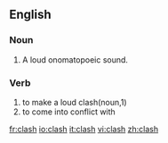 ==English==

===Noun===
#A loud onomatopoeic sound.


===Verb===
#to make a loud clash(noun,1)
#to come into conflict with

[[fr:clash]]
[[io:clash]]
[[it:clash]]
[[vi:clash]]
[[zh:clash]]